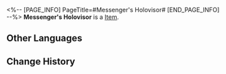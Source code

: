 <%-- [PAGE_INFO]
PageTitle=#Messenger's Holovisor#
[END_PAGE_INFO] --%>
{{Item Infobox
|id          = 31141
|image       = Item Messenger's Holovisor.png
|type        = 
|invCategory = Relics
|rarity      = 2
|effect      = 
|description = The shape is exactly like a ski goggle. Not only does it have anti-glare properties, it can also be used to watch virtual live streams.
|source1     = [[Cavern of Corrosion: Alchemy Commission]]
}}
'''Messenger's Holovisor''' is a [[Item]].

==Other Languages==
{{Other Languages
|en   = Messenger's Holovisor
|zhs  = 信使的全息目镜
|zht  = 信使的全像目鏡
|ja   = メッセンジャーのホログラフィーゴーグル
|ko   = 메신저의 홀로그램 고글
|es   = Visor holográfico del mensajero
|fr   = Holoviseur de messager
|ru   = Головизоры вестника
|th   = Messenger's Holovisor
|vi   = Kính Thông Tin Của Tín Sứ
|de   = Holobrille des Boten
|id   = Messenger's Holovisor
|pt   = Hololente do Mensageiro
}}

==Change History==
{{Change History|2.0}}